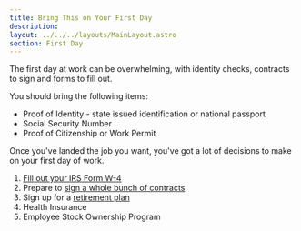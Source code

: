 ```yaml
---
title: Bring This on Your First Day
description: 
layout: ../../../layouts/MainLayout.astro
section: First Day
---
```


The first day at work can be overwhelming, with identity checks, contracts to sign and forms to fill out. 

You should bring the following items:

- Proof of Identity - state issued identification or national passport
- Social Security Number
- Proof of Citizenship or Work Permit


Once you've landed the job you want, you've got a lot of decisions to make on your first day of work. 

1. [Fill out your IRS Form W-4](/en/first-day/taxes)
2. Prepare to [sign a whole bunch of contracts](/en/first-day/contracts1)
3. Sign up for a [retirement plan](/en/first-day/retirement-plans)
3. Health Insurance
4. Employee Stock Ownership Program

